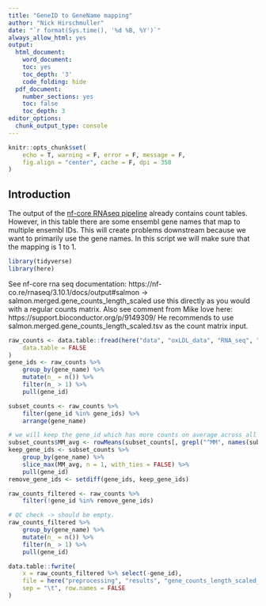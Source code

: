 ```yaml
---
title: "GeneID to GeneName mapping" 
author: "Nick Hirschmuller"
date: "`r format(Sys.time(), '%d %B, %Y')`"
always_allow_html: yes
output:
  html_document:
    word_document:
    toc: yes
    toc_depth: '3'
    code_folding: hide
  pdf_document:
    number_sections: yes
    toc: false
    toc_depth: 3
editor_options: 
  chunk_output_type: console
---
```


```r
knitr::opts_chunk$set(
    echo = T, warning = F, error = F, message = F,
    fig.align = "center", cache = F, dpi = 350
)
```

## **Introduction**
The output of the [nf-core RNAseq pipeline](https://github.com/nf-core/rnaseq) already contains count tables. 
However, in this table there are some ensembl gene names that map to multiple ensembl IDs. 
This will create problems downstream because we want to primarily use the gene names.
In this script we will make sure that the mapping is 1 to 1. 

```r
library(tidyverse)
library(here)
```


See nf-core rna seq documentation:
https://nf-co.re/rnaseq/3.10.1/docs/output#salmon -> salmon.merged.gene_counts_length_scaled use this directly as you would with a regular counts matrix.
Also see comment from Mike love here: https://support.bioconductor.org/p/9149309/
He recommends to use salmon.merged.gene_counts_length_scaled.tsv as the count matrix input.

```r
raw_counts <- data.table::fread(here("data", "oxLDL_data", "RNA_seq", "results", "star_salmon", "salmon.merged.gene_counts_length_scaled.tsv"),
    data.table = FALSE
)
gene_ids <- raw_counts %>%
    group_by(gene_name) %>%
    mutate(n_ = n()) %>%
    filter(n_ > 1) %>%
    pull(gene_id) 

subset_counts <- raw_counts %>%
    filter(gene_id %in% gene_ids) %>% 
    arrange(gene_name)

# we will keep the gene_id which has more counts on average across all samples
subset_counts$MM_avg <- rowMeans(subset_counts[, grepl("^MM", names(subset_counts))])
keep_gene_ids <- subset_counts %>%
    group_by(gene_name) %>%
    slice_max(MM_avg, n = 1, with_ties = FALSE) %>%
    pull(gene_id)
remove_gene_ids <- setdiff(gene_ids, keep_gene_ids)

raw_counts_filtered <- raw_counts %>%
    filter(!gene_id %in% remove_gene_ids)

# QC check -> should be empty.
raw_counts_filtered %>%
    group_by(gene_name) %>%
    mutate(n_ = n()) %>%
    filter(n_ > 1) %>%
    pull(gene_id) 

data.table::fwrite(
    x = raw_counts_filtered %>% select(-gene_id),
    file = here("preprocessing", "results", "gene_counts_length_scaled_filtered.tsv"),
    sep = "\t", row.names = FALSE
)


```